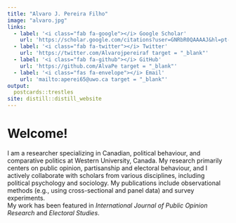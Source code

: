 ```yaml
---
title: "Alvaro J. Pereira Filho"
image: "alvaro.jpg"
links:
  - label: '<i class="fab fa-google"></i> Google Scholar'
    url: 'https://scholar.google.com/citations?user=GNRbR0QAAAAJ&hl=pt-BR&oi=ao target = "_blank"'
  - label: '<i class="fab fa-twitter"></i> Twitter'
    url: 'https://twitter.com/Alvarojpereiraf target = "_blank"'
  - label: '<i class="fab fa-github"></i> GitHub'
    url: 'https://github.com/AlvaPe target = "_blank"'
  - label: '<i class="fas fa-envelope"></i> Email'
    url: 'mailto:aperei65@uwo.ca target = "_blank"'
output:
  postcards::trestles
site: distill::distill_website  
---
```

 
# Welcome!

I am a researcher specializing in Canadian, political behaviour, and comparative politics at Western University, Canada. My research primarily centers on public opinion, partisanship and electoral behaviour, and I actively collaborate with scholars from various disciplines, including political psychology and sociology. My publications include observational methods (e.g., using cross-sectional and panel data) and survey experiments.  
My work has been featured in *International Journal of Public Opinion Research* and *Electoral Studies*. 
